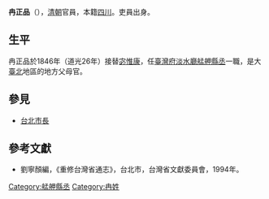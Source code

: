 '''冉正品'''（{{bd|？||？||}}），[[清朝|清朝]]官員，本籍[[四川|四川]]。吏員出身。

== 生平 ==
冉正品於1846年（道光26年）接替[[宓惟康|宓惟康]]，任[[臺灣府淡水廳艋舺縣丞|臺灣府淡水廳艋舺縣丞]]一職，是大[[臺北|臺北]]地區的地方父母官。

==參見==
*[[台北市長|台北市長]]

==參考文獻==
*劉寧顏編，《重修台灣省通志》，台北市，台灣省文獻委員會，1994年。

{{start box}}
{{s-off}}
{{s-before|[[宓惟康|宓惟康]]}}
{{s-title|[[艋舺|艋舺]][[縣丞|縣丞]]|1846年上任}}
{{s-after|[[馮鳴鶴|馮鳴鶴]]}}
{{end box}}

[[Category:艋舺縣丞|Category:艋舺縣丞]]
[[Category:冉姓|Category:冉姓]]